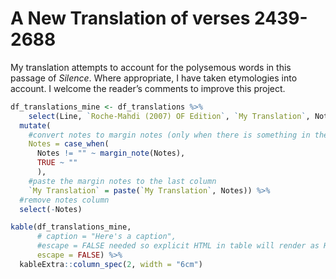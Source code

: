 # A New Translation of verses 2439-2688

My translation attempts to account for the polysemous words in this passage of _Silence_. Where appropriate, I have taken etymologies into account. I welcome the reader's comments to improve this project.

```r
df_translations_mine <- df_translations %>% 
    select(Line, `Roche-Mahdi (2007) OF Edition`, `My Translation`, Notes) %>%
  mutate(
    #convert notes to margin notes (only when there is something in the Notes column, otherwise leave blank)
    Notes = case_when(
      Notes != "" ~ margin_note(Notes),
      TRUE ~ ""
      ),
    #paste the margin notes to the last column
    `My Translation` = paste(`My Translation`, Notes)) %>% 
  #remove notes column
  select(-Notes)

kable(df_translations_mine, 
      # caption = "Here's a caption", 
      #escape = FALSE needed so explicit HTML in table will render as HTML
      escape = FALSE) %>% 
  kableExtra::column_spec(2, width = "6cm")

```

